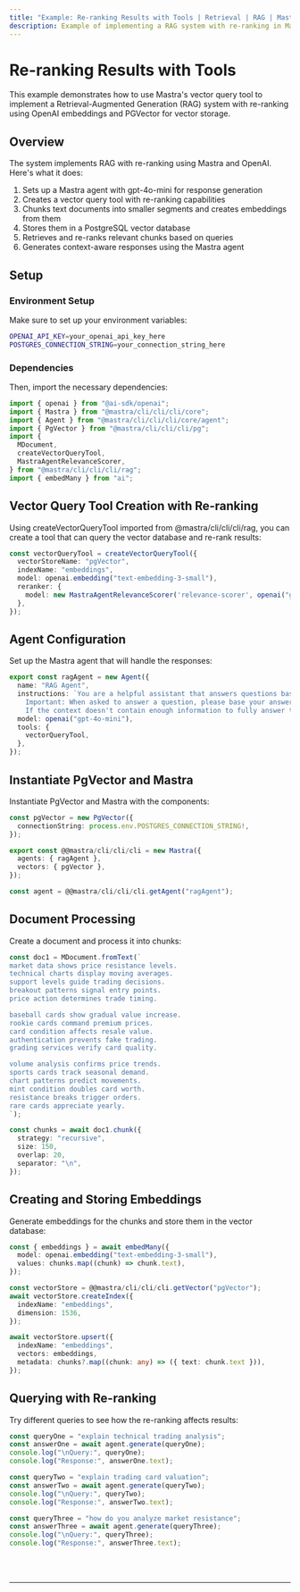 ```yaml
---
title: "Example: Re-ranking Results with Tools | Retrieval | RAG | Mastra Docs"
description: Example of implementing a RAG system with re-ranking in Mastra using OpenAI embeddings and PGVector for vector storage.
---
```



# Re-ranking Results with Tools

This example demonstrates how to use Mastra's vector query tool to implement a Retrieval-Augmented Generation (RAG) system with re-ranking using OpenAI embeddings and PGVector for vector storage.

## Overview

The system implements RAG with re-ranking using Mastra and OpenAI. Here's what it does:

1. Sets up a Mastra agent with gpt-4o-mini for response generation
2. Creates a vector query tool with re-ranking capabilities
3. Chunks text documents into smaller segments and creates embeddings from them
4. Stores them in a PostgreSQL vector database
5. Retrieves and re-ranks relevant chunks based on queries
6. Generates context-aware responses using the Mastra agent

## Setup

### Environment Setup

Make sure to set up your environment variables:

```bash filename=".env"
OPENAI_API_KEY=your_openai_api_key_here
POSTGRES_CONNECTION_STRING=your_connection_string_here
```

### Dependencies

Then, import the necessary dependencies:

```typescript copy showLineNumbers filename="index.ts"
import { openai } from "@ai-sdk/openai";
import { Mastra } from "@mastra/cli/cli/cli/core";
import { Agent } from "@mastra/cli/cli/cli/core/agent";
import { PgVector } from "@mastra/cli/cli/cli/pg";
import { 
  MDocument, 
  createVectorQueryTool,
  MastraAgentRelevanceScorer,
} from "@mastra/cli/cli/cli/rag";
import { embedMany } from "ai";
```

## Vector Query Tool Creation with Re-ranking

Using createVectorQueryTool imported from @mastra/cli/cli/cli/rag, you can create a tool that can query the vector database and re-rank results:

```typescript copy showLineNumbers{8} filename="index.ts"
const vectorQueryTool = createVectorQueryTool({
  vectorStoreName: "pgVector",
  indexName: "embeddings",
  model: openai.embedding("text-embedding-3-small"),
  reranker: {
    model: new MastraAgentRelevanceScorer('relevance-scorer', openai("gpt-4o-mini")),
  },
});
```

## Agent Configuration

Set up the Mastra agent that will handle the responses:

```typescript copy showLineNumbers{17} filename="index.ts"
export const ragAgent = new Agent({
  name: "RAG Agent",
  instructions: `You are a helpful assistant that answers questions based on the provided context. Keep your answers concise and relevant.
    Important: When asked to answer a question, please base your answer only on the context provided in the tool. 
    If the context doesn't contain enough information to fully answer the question, please state that explicitly.`,
  model: openai("gpt-4o-mini"),
  tools: {
    vectorQueryTool,
  },
});
```

## Instantiate PgVector and Mastra

Instantiate PgVector and Mastra with the components:

```typescript copy showLineNumbers{29} filename="index.ts"
const pgVector = new PgVector({
  connectionString: process.env.POSTGRES_CONNECTION_STRING!,
});

export const @@mastra/cli/cli/cli = new Mastra({
  agents: { ragAgent },
  vectors: { pgVector },
});

const agent = @@mastra/cli/cli/cli.getAgent("ragAgent");
```

## Document Processing

Create a document and process it into chunks:

```typescript copy showLineNumbers{38} filename="index.ts"
const doc1 = MDocument.fromText(`
market data shows price resistance levels.
technical charts display moving averages.
support levels guide trading decisions.
breakout patterns signal entry points.
price action determines trade timing.

baseball cards show gradual value increase.
rookie cards command premium prices.
card condition affects resale value.
authentication prevents fake trading.
grading services verify card quality.

volume analysis confirms price trends.
sports cards track seasonal demand.
chart patterns predict movements.
mint condition doubles card worth.
resistance breaks trigger orders.
rare cards appreciate yearly.
`);

const chunks = await doc1.chunk({
  strategy: "recursive",
  size: 150,
  overlap: 20,
  separator: "\n",
});
```

## Creating and Storing Embeddings

Generate embeddings for the chunks and store them in the vector database:

```typescript copy showLineNumbers{66} filename="index.ts"
const { embeddings } = await embedMany({
  model: openai.embedding("text-embedding-3-small"),
  values: chunks.map((chunk) => chunk.text),
});

const vectorStore = @@mastra/cli/cli/cli.getVector("pgVector");
await vectorStore.createIndex({
  indexName: "embeddings",
  dimension: 1536,
});

await vectorStore.upsert({
  indexName: "embeddings",
  vectors: embeddings,
  metadata: chunks?.map((chunk: any) => ({ text: chunk.text })),
});
```

## Querying with Re-ranking

Try different queries to see how the re-ranking affects results:

```typescript copy showLineNumbers{82} filename="index.ts"
const queryOne = "explain technical trading analysis";
const answerOne = await agent.generate(queryOne);
console.log("\nQuery:", queryOne);
console.log("Response:", answerOne.text);

const queryTwo = "explain trading card valuation";
const answerTwo = await agent.generate(queryTwo);
console.log("\nQuery:", queryTwo);
console.log("Response:", answerTwo.text);

const queryThree = "how do you analyze market resistance";
const answerThree = await agent.generate(queryThree);
console.log("\nQuery:", queryThree);
console.log("Response:", answerThree.text);
```

<br />
<br />
<hr className="dark:border-[#404040] border-gray-300" />
<br />
<br />
<GithubLink
  link={
    "https://github.com/@@mastra/cli/cli/cli-ai/@@mastra/cli/cli/cli/blob/main/examples/basics/rag/rerank-rag"
  }
/>
